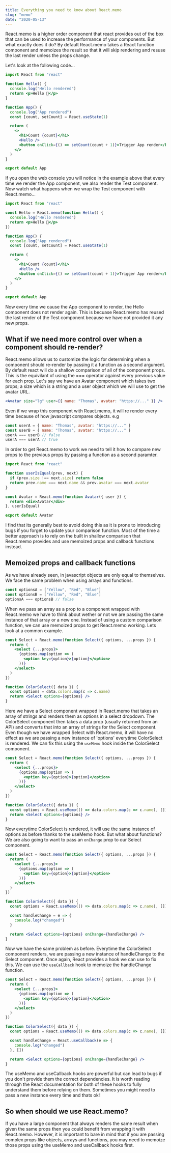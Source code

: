 ```yaml
---
title: Everything you need to know about React.memo
slug: "memo"
date: "2020-05-13"
---
```



React.memo is a higher order component that react provides out of the box that can be
used to increase the performance of your components. But what exactly does it do?
By default React.memo takes a React function component and memoizes the result so that
it will skip rendering and resuse the last render unless the props change.

Let's look at the following code...

```jsx
import React from "react"

function Hello() {
  console.log("Hello rendered")
  return <p>Hello 👋</p>
}

function App() {
  console.log("App rendered")
  const [count, setCount] = React.useState(1)

  return (
    <>
      <h1>Count {count}</h1>
      <Hello />
      <button onClick={() => setCount(count + 1)}>Trigger App render</button>
    </>
  )
}

export default App
```

<Example01 />

If you open the web console you will notice in the example above that every time we render the App
component, we also render the Test component. Now watch what happens when we wrap the Test
component with React.memo...

```jsx
import React from "react"

const Hello = React.memo(function Hello() {
  console.log("Hello rendered")
  return <p>Hello 👋</p>
})

function App() {
  console.log("App rendered")
  const [count, setCount] = React.useState(1)

  return (
    <>
      <h1>Count {count}</h1>
      <Hello />
      <button onClick={() => setCount(count + 1)}>Trigger App render</button>
    </>
  )
}

export default App
```

<Example02 />

Now every time we cause the App component to render, the Hello component does not render again.
This is becuase React.memo has reused the last render of the Test component because we have not
provided it any new props.

## What if we need more control over when a component should re-render?

React.memo allows us to customize the logic for determining when a component should
re-render by passing it a function as a second argument. By default react will do a shallow comparison of all
of the component props. This is the equivilant of using the === operator against every previous
value for each prop. Let's say we have an Avatar component which takes two props; a size which is
a string and a user object which we will use to get the avatar URL.

```jsx
<Avatar size="lg" user={{ name: "Thomas", avatar: "https://..." }} />
```

Even if we wrap this component with React.memo, it will re render every time because of
how javascript compares objects. e.g

```js
const userA = { name: "Thomas", avatar: "https://..." }
const userB = { name: "Thomas", avatar: "https://..." }
userA === userB // false
userA === userA // true
```

In order to get React.memo to work we need to tell it how to compare new props to the
previous props by passing a function as a second paramter.

```jsx
import React from "react"

function userIsEqual(prev, next) {
  if (prev.size !== next.size) return false
  return prev.name === next.name && prev.avatar === next.avatar
}

const Avatar = React.memo(function Avatar({ user }) {
  return <div>Avatar</div>
}, userIsEqual)

export default Avatar
```

I find that its generally best to avoid doing this as it is prone to introducing bugs if you forget
to update your comparison function. Most of the time a better approach is to rely on the built in
shallow comparison that React.memo provides and use memoized props and callback functions instead.

## Memoized props and callback functions

As we have already seen, in javascript objects are only equal to themselves. We face the same
problem when using arrays and functions.

```js
const optionsA = ["Yellow", "Red", "Blue"]
const optionsB = ["Yellow", "Red", "Blue"]
optionsA === optionsB // false
```

When we pass an array as a prop to a component wrapped with React.memo we have to think about
wether or not we are passing the same instance of that array or a new one. Instead of using a
custom comparison function, we can use memoized props to get React.memo working. Lets look at
a common example.

```jsx
const Select = React.memo(function Select({ options, ...props }) {
  return (
    <select {...props}>
      {options.map(option => (
        <option key={option}>{option}</option>
      ))}
    </select>
  )
})

function ColorSelect({ data }) {
  const options = data.colors.map(c => c.name)
  return <Select options={options} />
}
```

Here we have a Select component wrapped in React.memo that takes an array of strings and renders
them as options in a select dropdown. The ColorSelect component then takes a data prop (usually
returned from an API) and converts that into an array of strings for the Select component. Even
though we have wrapped Select with React.memo, it will have no effect as we are passing a new
instance of 'options' everytime ColorSelect is rendered. We can fix this using the `useMemo`
hook inside the ColorSelect component.

```jsx
const Select = React.memo(function Select({ options, ...props }) {
  return (
    <select {...props}>
      {options.map(option => (
        <option key={option}>{option}</option>
      ))}
    </select>
  )
})

function ColorSelect({ data }) {
  const options = React.useMemo(() => data.colors.map(c => c.name), [])
  return <Select options={options} />
}
```

Now everytime ColorSelect is rendered, it will use the same instance of options as before thanks
to the useMemo hook. But what about functions? We are also going to want to pass an `onChange`
prop to our Select component.

```jsx
const Select = React.memo(function Select({ options, ...props }) {
  return (
    <select {...props}>
      {options.map(option => (
        <option key={option}>{option}</option>
      ))}
    </select>
  )
})

function ColorSelect({ data }) {
  const options = React.useMemo(() => data.colors.map(c => c.name), [])

  const handleChange = e => {
    console.log("changed")
  }

  return <Select options={options} onChange={handleChange} />
}
```

Now we have the same problem as before. Everytime the ColorSelect component renders, we are
passing a new instance of handleChange to the Select component. Once again, React provides a
hook we can use to fix this. We can use the `useCallback` hook to memoize the handleChange
function.

```jsx
const Select = React.memo(function Select({ options, ...props }) {
  return (
    <select {...props}>
      {options.map(option => (
        <option key={option}>{option}</option>
      ))}
    </select>
  )
})

function ColorSelect({ data }) {
  const options = React.useMemo(() => data.colors.map(c => c.name), [])

  const handleChange = React.useCallback(e => {
    console.log("changed")
  }, [])

  return <Select options={options} onChange={handleChange} />
}
```

The useMemo and useCallback hooks are powerful but can lead to bugs if you don't provide
them the correct dependencies. It is worth reading through the React documentation for both
of these hooks to fully understand them before relying on them. Sometimes you might need to
pass a new instance every time and thats ok!

## So when should we use React.memo?

If you have a large component that always renders the same result when given the same props
then you could benefit from wrapping it with React.memo. However, it is important to bare in mind
that if you are passing complex props like objects, arrays and functions, you may need to memoize
those props using the useMemo and useCallback hooks first.
